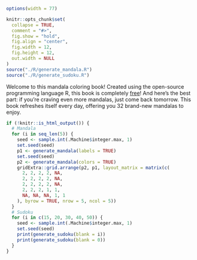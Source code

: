 ```r
options(width = 77)

knitr::opts_chunk$set(
  collapse = TRUE,
  comment = "#>",
  fig.show = "hold",
  fig.align = "center",
  fig.width = 12,
  fig.height = 12,
  out.width = NULL
)
source("./R/generate_mandala.R")
source("./R/generate_sudoku.R")
```

Welcome to this mandala coloring book! Created using the open-source programming language R, this book is completely [free](https://www.gnu.org/philosophy/free-sw.html)! And here's the best part: if you're craving even more mandalas, just come back tomorrow. This book refreshes itself every day, offering you 32 brand-new mandalas to enjoy.

```r
if (!knitr::is_html_output()) {
  # Mandala
  for (i in seq_len(5)) {
    seed <- sample.int(.Machine$integer.max, 1)
    set.seed(seed)
    p1 <- generate_mandala(labels = TRUE)
    set.seed(seed)
    p2 <- generate_mandala(colors = TRUE)
    gridExtra::grid.arrange(p2, p1, layout_matrix = matrix(c(
      2, 2, 2, 2, NA,
      2, 2, 2, 2, NA,
      2, 2, 2, 2, NA,
      2, 2, 2, 1, 1,
      NA, NA, NA, 1, 1
    ), byrow = TRUE, nrow = 5, ncol = 5))
  }
  # Sudoku
  for (i in c(15, 20, 30, 40, 50)) {
    seed <- sample.int(.Machine$integer.max, 1)
    set.seed(seed)
    print(generate_sudoku(blank = i))
    print(generate_sudoku(blank = 0))
  }
}
```
